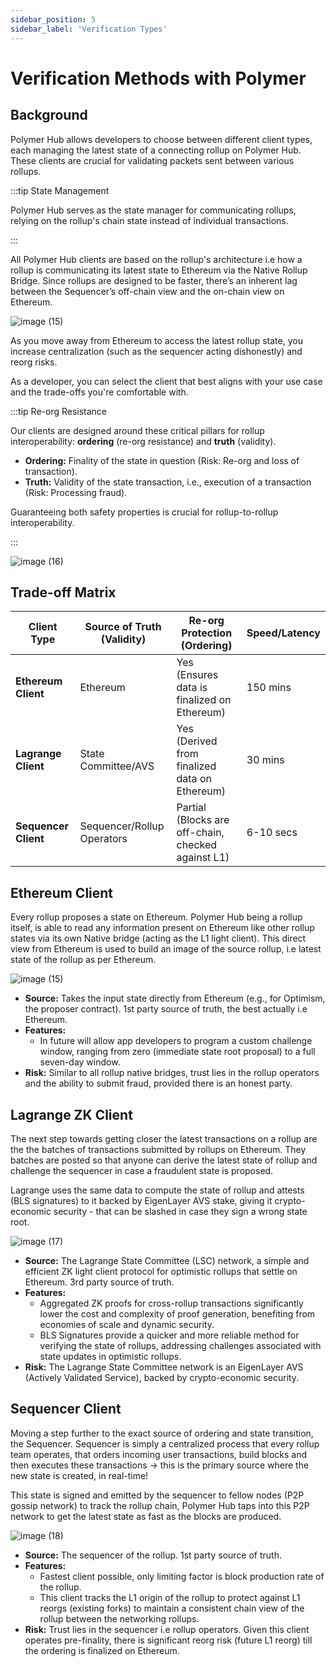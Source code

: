 ```yaml
---
sidebar_position: 5
sidebar_label: 'Verification Types'
---
```


# Verification Methods with Polymer

## Background

Polymer Hub allows developers to choose between different client types, each managing the latest state of a connecting rollup on Polymer Hub. These clients are crucial for validating packets sent between various rollups.

:::tip State Management

Polymer Hub serves as the state manager for communicating rollups, relying on the rollup's chain state instead of individual transactions.

:::

All Polymer Hub clients are based on the rollup's architecture i.e how a rollup is communicating its latest state to Ethereum via the Native Rollup Bridge. Since rollups are designed to be faster, there’s an inherent lag between the Sequencer’s off-chain view and the on-chain view on Ethereum.

![image (15)](https://github.com/user-attachments/assets/b39a94a6-e367-4459-bf79-8bc31208fed9)

As you move away from Ethereum to access the latest rollup state, you increase centralization (such as the sequencer acting dishonestly) and reorg risks.

As a developer, you can select the client that best aligns with your use case and the trade-offs you're comfortable with.

:::tip Re-org Resistance

Our clients are designed around these critical pillars for rollup interoperability: **ordering** (re-org resistance) and **truth** (validity).

- **Ordering:** Finality of the state in question (Risk: Re-org and loss of transaction).
- **Truth:** Validity of the state transaction, i.e., execution of a transaction (Risk: Processing fraud).

Guaranteeing both safety properties is crucial for rollup-to-rollup interoperability.

:::

![image (16)](https://github.com/user-attachments/assets/7aaaf747-69a1-4eef-86b4-1c7d6c65978a)



## Trade-off Matrix

| Client Type              | Source of Truth (Validity) | Re-org Protection (Ordering)                       | Speed/Latency |
| ------------------------ | -------------------------- | -------------------------------------------------- | ------------- |
| **Ethereum Client**      | Ethereum                   | Yes (Ensures data is finalized on Ethereum)        | 150 mins      |
| **Lagrange Client**      | State Committee/AVS        | Yes (Derived from finalized data on Ethereum)      | 30 mins       |
| **Sequencer Client**     | Sequencer/Rollup Operators | Partial (Blocks are off-chain, checked against L1) | 6-10 secs     |




## Ethereum Client
Every rollup proposes a state on Ethereum. Polymer Hub being a rollup itself, is able to read any information present on Ethereum like other rollup states via its own Native bridge (acting as the L1 light client). This direct view from Ethereum is used to build an image of the source rollup, i.e latest state of the rollup as per Ethereum. 

![image (15)](https://github.com/user-attachments/assets/186de4d2-0d83-4d03-8b28-a5e73e74fb3d)

- **Source:** Takes the input state directly from Ethereum (e.g., for Optimism, the proposer contract). 1st party source of truth, the best actually i.e Ethereum.
- **Features:**
    - In future will allow app developers to program a custom challenge window, ranging from zero (immediate state root proposal) to a full seven-day window.
- **Risk:** Similar to all rollup native bridges, trust lies in the rollup operators and the ability to submit fraud, provided there is an honest party.



## Lagrange ZK Client
The next step towards getting closer the latest transactions on a rollup are the the batches of transactions submitted by rollups on Ethereum. They batches are posted so that anyone can derive the latest state of rollup and challenge the sequencer in case a fraudulent state is proposed.  

Lagrange uses the same data to compute the state of rollup and attests (BLS signatures) to it backed by EigenLayer AVS stake, giving it crypto-economic security - that can be slashed in case they sign a wrong state root.

![image (17)](https://github.com/user-attachments/assets/bf32547a-ec21-4b0e-aff8-f19f1c357754)

- **Source:** The Lagrange State Committee (LSC) network, a simple and efficient ZK light client protocol for optimistic rollups that settle on Ethereum. 3rd party source of truth.
- **Features:**
    - Aggregated ZK proofs for cross-rollup transactions significantly lower the cost and complexity of proof generation, benefiting from economies of scale and dynamic security.
    - BLS Signatures provide a quicker and more reliable method for verifying the state of rollups, addressing challenges associated with state updates in optimistic rollups.
- **Risk:** The Lagrange State Committee network is an EigenLayer AVS (Actively Validated Service), backed by crypto-economic security.



## Sequencer Client
Moving a step further to the exact source of ordering and state transition, the Sequencer. Sequencer is simply a centralized process that every rollup team operates, that orders incoming user transactions, build blocks and then executes these transactions → this is the primary source where the new state is created, in real-time! 

This state is signed and emitted by the sequencer to fellow nodes (P2P gossip network) to track the rollup chain, Polymer Hub taps into this P2P network to get the latest state as fast as the blocks are produced.

![image (18)](https://github.com/user-attachments/assets/87cbe999-e288-4387-ab21-79a8f825f917)

- **Source:** The sequencer of the rollup. 1st party source of truth.
- **Features:**
    - Fastest client possible, only limiting factor is block production rate of the rollup.
    - This client tracks the L1 origin of the rollup to protect against L1 reorgs (existing forks) to maintain a consistent chain view of the rollup between the networking rollups.
- **Risk:** Trust lies in the sequencer i.e rollup operators. Given this client operates pre-finality, there is significant reorg risk (future L1 reorg) till the ordering is finalized on Ethereum.
